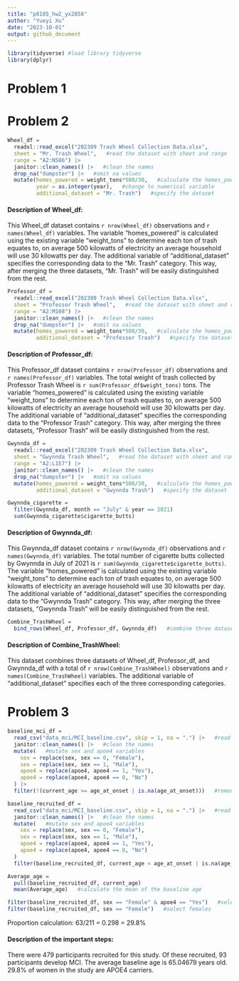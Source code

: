 ```yaml
---
title: "p8105_hw2_yx2858"
author: "Yueyi Xu"
date: "2023-10-01"
output: github_document
---
```


```r
library(tidyverse) #load library tidyverse
library(dplyr)
```

# Problem 1

# Problem 2
```r
Wheel_df =
  readxl::read_excel("202309 Trash Wheel Collection Data.xlsx",
  sheet = "Mr. Trash Wheel",   #read the dataset with sheet and range
  range = "A2:N586") |>
  janitor::clean_names() |>   #clean the names
  drop_na("dumpster") |>   #omit na values
  mutate(homes_powered = weight_tons*500/30,   #calculate the homes_powered variable
         year = as.integer(year),   #change to numerical variable
         additional_dataset = "Mr. Trash")   #specify the dataset
```

#### Description of Wheel_df:
This Wheel_df dataset contains `r nrow(Wheel_df)` observations and `r names(Wheel_df)` variables. The variable "homes_powered" is calculated using the existing variable "weight_tons" to determine each ton of trash equates to, on average 500 kilowatts of electricity an average household will use 30 kilowatts per day. The additional variable of "additional_dataset" specifies the corresponding data to the "Mr. Trash" category. This way, after merging the three datasets, "Mr. Trash" will be easily distinguished from the rest.

```r
Professor_df =
  readxl::read_excel("202309 Trash Wheel Collection Data.xlsx",
  sheet = "Professor Trash Wheel",   #read the dataset with sheet and range
  range = "A2:M108") |>
  janitor::clean_names() |>   #clean the names
  drop_na("dumpster") |>   #omit na values
  mutate(homes_powered = weight_tons*500/30,   #calculate the homes_powered variable
         additional_dataset = "Professor Trash")   #specify the dataset
```

#### Description of Professor_df:
This Professor_df dataset contains `r nrow(Professor_df)` observations and `r names(Professor_df)` variables. The total weight of trash collected by Professor Trash Wheel is `r sum(Professor_df$weight_tons)` tons. The variable "homes_powered" is calculated using the existing variable "weight_tons" to determine each ton of trash equates to, on average 500 kilowatts of electricity an average household will use 30 kilowatts per day. The additional variable of "additional_dataset" specifies the corresponding data to the "Professor Trash" category. This way, after merging the three datasets, "Professor Trash" will be easily distinguished from the rest.

```r
Gwynnda_df = 
  readxl::read_excel("202309 Trash Wheel Collection Data.xlsx",
  sheet = "Gwynnda Trash Wheel",   #read the dataset with sheet and range
  range = "A2:L157") |>
  janitor::clean_names() |>   #clean the names
  drop_na("dumpster") |>   #omit na values
  mutate(homes_powered = weight_tons*500/30,   #calculate the homes_powered variable
         additional_dataset = "Gwynnda Trash")   #specify the dataset
```

```r
Gwynnda_cigarette =
  filter(Gwynnda_df, month == "July" & year == 2021)
  sum(Gwynnda_cigarette$cigarette_butts)
```

#### Description of Gwynnda_df:
This Gwynnda_df dataset contains `r nrow(Gwynnda_df)` observations and `r names(Gwynnda_df)` variables. The total number of cigarette butts collected by Gwynnda in July of 2021 is `r sum(Gwynnda_cigarette$cigarette_butts)`. The variable "homes_powered" is calculated using the existing variable "weight_tons" to determine each ton of trash equates to, on average 500 kilowatts of electricity an average household will use 30 kilowatts per day. The additional variable of "additional_dataset" specifies the corresponding data to the "Gwynnda Trash" category. This way, after merging the three datasets, "Gwynnda Trash" will be easily distinguished from the rest.

```r
Combine_TrashWheel = 
  bind_rows(Wheel_df, Professor_df, Gwynnda_df)   #combine three datasets
```

#### Description of Combine_TrashWheel:
This dataset combines three datasets of Wheel_df, Professor_df, and Gwynnda_df with a total of `r nrow(Combine_TrashWheel)` observations and `r names(Combine_TrashWheel)` variables. The additional variable of "additional_dataset" specifies each of the three corresponding categories.


# Problem 3

```r
baseline_mci_df = 
  read_csv("data_mci/MCI_baseline.csv", skip = 1, na = ".") |>   #read the dataset as na
  janitor::clean_names() |>   #clean the names
  mutate(   #mutate sex and apoe4 variables
    sex = replace(sex, sex == 0, "Female"),
    sex = replace(sex, sex == 1, "Male"), 
    apoe4 = replace(apoe4, apoe4 == 1, "Yes"),
    apoe4 = replace(apoe4, apoe4 == 0, "No")
  ) |>   
  filter(!(current_age >= age_at_onset | is.na(age_at_onset)))   #remove the participants who don't develop MCI or have already developed MCI before the study
```

```r
baseline_recruited_df = 
  read_csv("data_mci/MCI_baseline.csv", skip = 1, na = ".") |>   #read the dataset as na
  janitor::clean_names() |>   #clean the names
  mutate(   #mutate sex and apoe4 variables
    sex = replace(sex, sex == 0, "Female"),
    sex = replace(sex, sex == 1, "Male"), 
    apoe4 = replace(apoe4, apoe4 == 1, "Yes"),
    apoe4 = replace(apoe4, apoe4 == 0, "No")
  )  
  filter(baseline_recruited_df, current_age < age_at_onset | is.na(age_at_onset))   #keep the participants who develop or do not develop MCI, i.e. remove the participants who have already developed MCI before the study
```

```r
Average_age =
  pull(baseline_recruited_df, current_age)
  mean(Average_age)   #calculate the mean of the baseline age
```

```r
filter(baseline_recruited_df, sex == "Female" & apoe4 == "Yes")   #select females who are apoe4 carriers
filter(baseline_recruited_df, sex == "Female")   #select females
```

Proportion calculation:
63/211 = 0.298 = 29.8%

#### Description of the important steps:
There were 479 participants recruited for this study. Of these recruited, 93 participants develop MCI. The average baseline age is 65.04679 years old. 29.8% of women in the study are APOE4 carriers.

